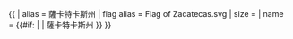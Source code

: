 {{ {{{1<noinclude>|country showdata</noinclude>}}}
| alias = 薩卡特卡斯州
| flag alias = Flag of Zacatecas.svg
| size = {{{size|}}}
| name = {{#if: {{{name|}}} | {{{name|}}} | 薩卡特卡斯州 }}
}}<noinclude>
</noinclude>
